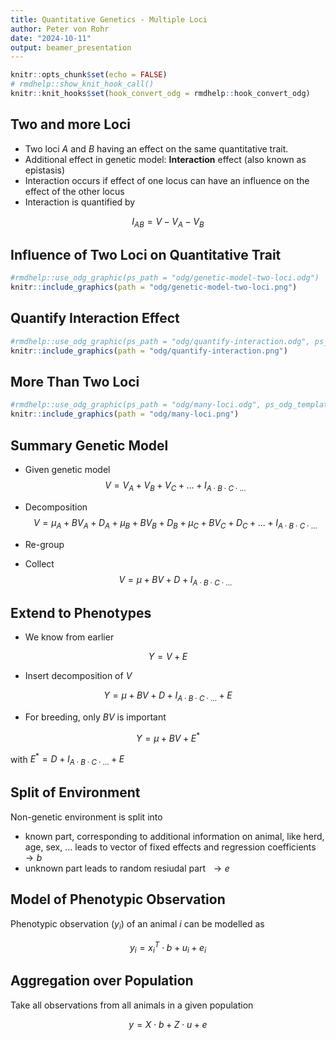 ```yaml
---
title: Quantitative Genetics - Multiple Loci
author: Peter von Rohr
date: "2024-10-11"
output: beamer_presentation
---
```


```r
knitr::opts_chunk$set(echo = FALSE)
# rmdhelp::show_knit_hook_call()
knitr::knit_hooks$set(hook_convert_odg = rmdhelp::hook_convert_odg)
```

## Two and more Loci

* Two loci $A$ and $B$ having an effect on the same quantitative trait.
* Additional effect in genetic model: __Interaction__ effect (also known as epistasis)
* Interaction occurs if effect of one locus can have an influence on the effect of the other locus
* Interaction is quantified by 

$$I_{AB} = V - V_A - V_B$$


## Influence of Two Loci on Quantitative Trait

```r
#rmdhelp::use_odg_graphic(ps_path = "odg/genetic-model-two-loci.odg")
knitr::include_graphics(path = "odg/genetic-model-two-loci.png")
```


## Quantify Interaction Effect

```r
#rmdhelp::use_odg_graphic(ps_path = "odg/quantify-interaction.odg", ps_odg_template = "odg_draw_a4_landscape")
knitr::include_graphics(path = "odg/quantify-interaction.png")
```
 
 
## More Than Two Loci

```r
#rmdhelp::use_odg_graphic(ps_path = "odg/many-loci.odg", ps_odg_template = "odg_draw_a4_landscape")
knitr::include_graphics(path = "odg/many-loci.png")
```
 
 
## Summary Genetic Model

* Given genetic model
$$V = V_A + V_B + V_C + ... + I_{A \cdot B \cdot C \cdot ...}$$

* Decomposition
$$V = \mu_A + BV_A + D_A + \mu_B + BV_B + D_B + \mu_C + BV_C + D_C + ... + I_{A \cdot B \cdot C \cdot ...}$$

* Re-group
\begin{align}
V &= \mu_A + \mu_B + \mu_C + ...+ BV_A + BV_B + BV_C + ...  \notag \\ 
  & + D_A + D_B + D_C + ... + I_{A \cdot B \cdot C \cdot ...} \notag 
\end{align}

* Collect
$$V = \mu + BV + D + I_{A \cdot B \cdot C \cdot ...}$$


## Extend to Phenotypes

* We know from earlier

$$ Y = V + E$$

* Insert decomposition of $V$

$$ Y = \mu + BV + D + I_{A \cdot B \cdot C \cdot ...} + E$$

* For breeding, only $BV$ is important

$$ Y = \mu + BV + E^*$$

with $E^* = D + I_{A \cdot B \cdot C \cdot ...} + E$


## Split of Environment

Non-genetic environment is split into

* known part, corresponding to additional information on animal, like herd, age, sex, ... leads to vector of fixed effects and regression coefficients $\ \rightarrow b$
* unknown part leads to random resiudal part $\ \rightarrow e$


## Model of Phenotypic Observation

Phenotypic observation ($y_i$) of an animal $i$ can be modelled as 

$$y_i = x_i^T \cdot b + u_i + e_i$$

\begin{tabular}{llp{8cm}}
where  &  &  \\
       &  $y_{i}$   &  phenotypic observation of animal $i$ \\
       &  $x_i$     &  vector of regression covariates or indicator values for fixed effects \\
       &  $b$       &  vector of unknown fixed effects and unknown regression coefficients \\
       &  $u_{i}$   &  random breeding value of animal $i$ \\
       &  $e_{i}$   &  random environmental effects of animal $i$
\end{tabular}


## Aggregation over Population

Take all observations from all animals in a given population

$$y = X \cdot b + Z \cdot u + e$$

\begin{tabular}{llp{8cm}}
where  &  &  \\
       &  $y$       &  vector of phenotypic observations of all animals \\
       &  $b$       &  vector of unknown fixed effects and unknown regression coefficients \\
       &  $u$       &  vector of random breeding values of all animals \\
       &  $e$       &  vector of random environmental effects \\
       &  $X$       &  design matrix with regression covariates or indicator values for fixed effects \\
       &  $Z$       &  design matrix relating breeding values to observations
\end{tabular}
